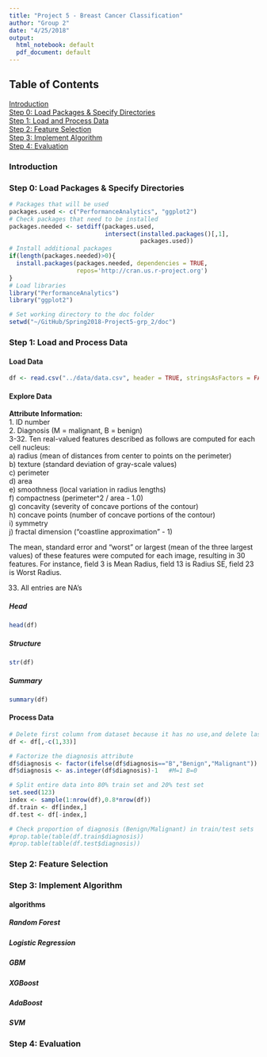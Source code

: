 ```yaml
---
title: "Project 5 - Breast Cancer Classification"
author: "Group 2"
date: "4/25/2018"
output:
  html_notebook: default
  pdf_document: default
---
```

## Table of Contents  
[Introduction](#Intro)  
[Step 0: Load Packages & Specify Directories](#Step0)  
[Step 1: Load and Process Data](#Step1)  
[Step 2: Feature Selection](#Step2)  
[Step 3: Implement Algorithm](#Step3)  
[Step 4: Evaluation](#Step3)  

### Introduction {#Intro}   

### Step 0: Load Packages & Specify Directories {#Step0}  
```r
# Packages that will be used
packages.used <- c("PerformanceAnalytics", "ggplot2")
# Check packages that need to be installed
packages.needed <- setdiff(packages.used, 
                           intersect(installed.packages()[,1], 
                                     packages.used))
# Install additional packages
if(length(packages.needed)>0){
  install.packages(packages.needed, dependencies = TRUE,
                   repos='http://cran.us.r-project.org')
}
# Load libraries  
library("PerformanceAnalytics")
library("ggplot2")

# Set working directory to the doc folder 
setwd("~/GitHub/Spring2018-Project5-grp_2/doc")
```

### Step 1: Load and Process Data {#Step1}  
#### Load Data
```r
df <- read.csv("../data/data.csv", header = TRUE, stringsAsFactors = FALSE)
```
#### Explore Data {.tabset}
**Attribute Information:**  
1. ID number  
2. Diagnosis (M = malignant, B = benign)   
3-32. Ten real-valued features described as follows are computed for each cell nucleus:  
  a) radius (mean of distances from center to points on the perimeter)  
  b) texture (standard deviation of gray-scale values)  
  c) perimeter  
  d) area  
  e) smoothness (local variation in radius lengths)  
  f) compactness (perimeter^2 / area - 1.0)  
  g) concavity (severity of concave portions of the contour)  
  h) concave points (number of concave portions of the contour)   
  i) symmetry  
  j) fractal dimension ("coastline approximation" - 1)   

  The mean, standard error and "worst" or largest (mean of the three largest values) of these features   were computed for each image, resulting in 30 features. For instance, field 3 is Mean Radius, field    13 is Radius SE, field 23 is Worst Radius.   

33. All entries are NA's   

##### Head  
```r
head(df)
```

##### Structure  
```r
str(df)
```
##### Summary
```r
summary(df)
```

#### Process Data  
```r
# Delete first column from dataset because it has no use,and delete last column from dataset as its entries are all NA's
df <- df[,-c(1,33)]

# Factorize the diagnosis attribute
df$diagnosis <- factor(ifelse(df$diagnosis=="B","Benign","Malignant"))
df$diagnosis <- as.integer(df$diagnosis)-1   #M=1 B=0

# Split entire data into 80% train set and 20% test set
set.seed(123)
index <- sample(1:nrow(df),0.8*nrow(df))
df.train <- df[index,]
df.test <- df[-index,]

# Check proportion of diagnosis (Benign/Malignant) in train/test sets
#prop.table(table(df.train$diagnosis))
#prop.table(table(df.test$diagnosis))
```

### Step 2: Feature Selection {#Step2}
 

### Step 3: Implement Algorithm  {#Step3}  


#### algorithms {.tabset}  
##### Random Forest    
##### Logistic Regression  
##### GBM  
##### XGBoost  
##### AdaBoost  
##### SVM    

### Step 4: Evaluation  {#Step4} 
